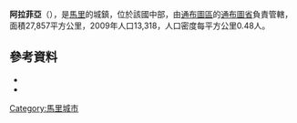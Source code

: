 '''阿拉菲亞'''（{{lang-fr|Alafia}}），是[[馬里|馬里]]的城鎮，位於該國中部，由[[通布圖區|通布圖區]]的[[通布圖省|通布圖省]]負責管轄，面積27,857平方公里，2009年人口13,318，人口密度每平方公里0.48人。

==參考資料==
*{{citation | url=http://www.environnement.gov.ml/uploads/sifor/monographie/MonoAlafia.pdf | title=Schéma Directeur de Lutte Contre l’Ensablement dans le Nord du Mali (6ème et 7ème Régions): Monographie de la Commune de Alafia | year=2004 | publisher=Ministère de l’Environnement et de l’Assainissement, République du Mali | language=fr | deadurl=yes | archiveurl=https://web.archive.org/web/20160304035724/http://www.environnement.gov.ml/uploads/sifor/monographie/MonoAlafia.pdf | archivedate=2016-03-04 }}
*{{citation | url=http://instat.gov.ml/documentation/tombouctou.pdf | publisher=République de Mali: Institut National de la Statistique | title=Resultats Provisoires RGPH 2009 (Région de Tombouktou) | language=fr | accessdate=2015-07-16 | archive-date=2011-07-22 | archive-url=https://web.archive.org/web/20110722215701/http://instat.gov.ml/documentation/tombouctou.pdf | dead-url=no }}

{{Coord|16|39|25|N|3|2|52|W|display=title}}

{{通布圖區}}

[[Category:馬里城市|Category:馬里城市]]


{{Mali-geo-stub}}